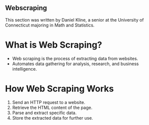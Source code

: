 ## Webscraping

This section was written by Daniel Kline, a senior at the University of 
Connecticut majoring in Math and Statistics.

# What is Web Scraping? 
- Web scraping is the process of extracting data from websites.
- Automates data gathering for analysis, research, and business intelligence.

# How Web Scraping Works
1. Send an HTTP request to a website.
2. Retrieve the HTML content of the page.
3. Parse and extract specific data.
4. Store the extracted data for further use.